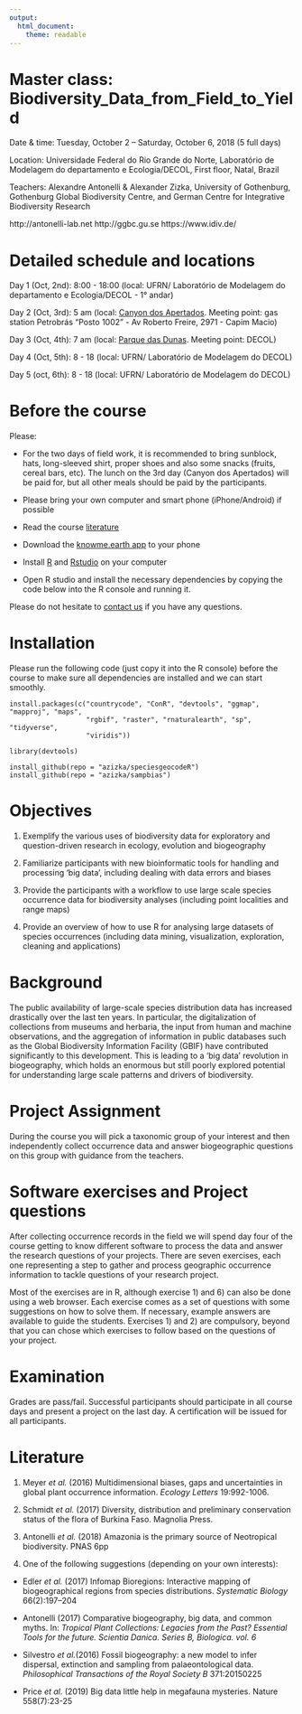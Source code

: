 ```yaml
---
output: 
  html_document:
    theme: readable
---
```


# Master class: Biodiversity_Data_from_Field_to_Yield

Date & time: Tuesday, October 2 – Saturday, October 6, 2018 (5 full days)

Location: Universidade Federal do Rio Grande do Norte, Laboratório de Modelagem do departamento e Ecologia/DECOL, First floor, Natal, Brazil

Teachers: Alexandre Antonelli & Alexander Zizka, University of Gothenburg, Gothenburg Global Biodiversity Centre, and 
German Centre for Integrative Biodiversity Research  

http://antonelli-lab.net   http://ggbc.gu.se    https://www.idiv.de/ 

# Detailed schedule and locations
Day 1 (Oct, 2nd): 8:00 - 18:00  (local: UFRN/ Laboratório de Modelagem do departamento e Ecologia/DECOL - 1° andar)

Day 2 (Oct, 3rd): 5 am              (local: [Canyon dos Apertados](https://pt.wikipedia.org/wiki/Canyon_dos_Apertados). Meeting point: gas station Petrobrás "Posto 1002" - Av Roberto Freire, 2971 - Capim Macio)

Day 3 (Oct, 4th): 7 am              (local: [Parque das Dunas](http://www.parquedasdunas.rn.gov.br/). Meeting point: DECOL)

Day 4 (Oct, 5th): 8 - 18             (local: UFRN/  Laboratório de Modelagem do DECOL)

Day 5 (oct, 6th):  8 - 18             (local: UFRN/  Laboratório de Modelagem do DECOL)

# Before the course
Please:

* For the two days of field work, it is recommended to bring sunblock, hats, long-sleeved shirt, proper shoes and also some snacks (fruits, cereal bars, etc).  The lunch on the 3rd day (Canyon dos Apertados) will be paid for, but all other meals should be paid by the participants.

* Please bring your own computer and smart phone (iPhone/Android) if possible

* Read the course [literature](https://github.com/azizka/Biodiversity_Data_from_Field_to_Yield#literature)

* Download the [knowme.earth app](https://knowme.earth/) to your phone

* Install [R](https://cran.r-project.org/bin/) and [Rstudio](https://www.rstudio.com/products/rstudio/download/#download) on your computer

* Open R studio and install the necessary dependencies by copying the code below into the R console and running it. 

Please do not hesitate to [contact us](mailto:zizka.alexander@gmail.com) if you have any questions.


# Installation
Please run the following code (just copy it into the R console) before the course to make sure all dependencies are installed and we can start smoothly.

```
install.packages(c("countrycode", "ConR", "devtools", "ggmap", "mapproj", "maps",
                   "rgbif", "raster", "rnaturalearth", "sp", "tidyverse",
                   "viridis"))

library(devtools)

install_github(repo = "azizka/speciesgeocodeR")
install_github(repo = "azizka/sampbias")
```


# Objectives
1.	Exemplify the various uses of biodiversity data for exploratory and question-driven research in ecology, evolution and biogeography 

2.	Familiarize participants with new bioinformatic tools for handling and processing ‘big data’, including dealing with data errors and biases 

3.	Provide the participants with a workflow to use large scale species occurrence data for biodiversity analyses (including point localities and range maps)

4.	Provide an overview of how to use R for analysing large datasets of species occurrences (including data mining, visualization, exploration, cleaning and applications)


# Background
The public availability of large-scale species distribution data has increased drastically over the last ten years. In particular, the digitalization of collections from museums and herbaria, the input from human and machine observations, and the aggregation of information in public databases such as the Global Biodiversity Information Facility (GBIF) have contributed significantly to this development. This is leading to a ‘big data’ revolution in biogeography, which holds an enormous but still poorly explored potential for understanding large scale patterns and drivers of biodiversity. 


# Project Assignment
During the course you will pick a taxonomic group of your interest and then independently collect occurrence data and answer biogeographic questions on this group with guidance from the teachers.


# Software exercises and Project questions
After collecting occurrence records in the field we will spend day four of the course getting to know different software to process the data and answer the research questions of your projects. There are seven exercises, each one representing a step to gather and process geographic occurrence information to tackle questions of your research project. 

Most of the exercises are in R, although exercise 1) and 6) can also be done using a web browser. Each exercise comes as a set of questions with some suggestions on how to solve them. If necessary, example answers are available to guide the students. Exercises 1) and 2) are compulsory, beyond that you can chose which exercises to follow based on the questions of your project.


# Examination
Grades are pass/fail. Successful participants should participate in all course days and present a project on the last day. A certification will be issued for all participants.


# Literature
1. Meyer *et al.* (2016) Multidimensional biases, gaps and uncertainties in global plant occurrence information. *Ecology Letters* 19:992-1006.

2. Schmidt *et al.* (2017) Diversity, distribution and preliminary conservation status of the flora of Burkina Faso. Magnolia Press.

3. Antonelli *et al.* (2018) Amazonia is the primary source of Neotropical biodiversity. PNAS 6pp

4. One of the following suggestions (depending on your own interests):

* Edler *et al.* (2017) Infomap Bioregions: Interactive mapping of biogeographical regions from species distributions. *Systematic Biology* 66(2):197–204

* Antonelli (2017) Comparative biogeography, big data, and common myths. In: *Tropical Plant Collections: Legacies from the Past? Essential Tools for the future. Scientia Danica. Series B, Biologica. vol. 6*

* Silvestro *et al.*(2016) Fossil biogeography: a new model to infer dispersal, extinction and sampling from palaeontological data. *Philosophical Transactions of the Royal Society B* 371:20150225

* Price *et al.* (2019) Big data little help in megafauna mysteries. Nature 558(7):23-25
